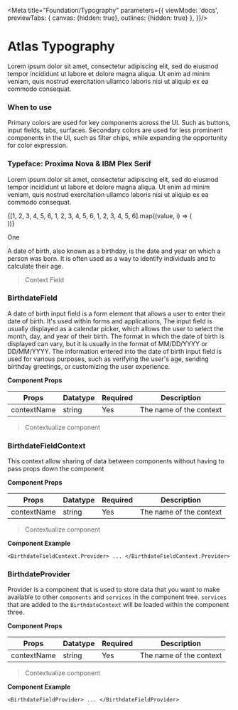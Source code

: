 
<Meta
    title="Foundation/Typography"
    parameters={{
        viewMode: 'docs',
        previewTabs: {
            canvas: {hidden: true},
            outlines: {hidden: true}
        },
    }}/>

# Atlas Typography

Lorem ipsum dolor sit amet, consectetur adipiscing elit, sed do eiusmod tempor incididunt
ut labore et dolore magna aliqua. Ut enim ad minim veniam, quis nostrud exercitation ullamco laboris nisi ut aliquip ex ea commodo consequat.
### When to use

Primary colors are used for key components across the UI. Such as buttons, input fields, tabs, surfaces.
Secondary colors are used for less prominent components in the UI, such as filter chips, while expanding the opportunity for color expression.

### Typeface: Proxima Nova & IBM Plex Serif

Lorem ipsum dolor sit amet, consectetur adipiscing elit, sed do eiusmod tempor incididunt ut labore et dolore magna aliqua. Ut enim ad minim veniam, quis nostrud exercitation ullamco laboris nisi ut aliquip ex ea commodo consequat.
<div style={{
    width: "100%",
    rowGap: "1rem",
    padding: "1rem",
    marginTop: "2rem",
    display: "grid",
    columnGap: "1rem",
    borderRadius: "6px",
    backgroundColor: "rgb(244, 244, 244)",
    justifyContent: "space-between",
    gridTemplateRows: "repeat(3, 100px)",
    gridTemplateColumns: "repeat(auto-fill, 100px)"
}}>
    {[1, 2, 3, 4, 5, 6, 1, 2, 3, 4, 5, 6, 1, 2, 3, 4, 5, 6].map((value, i) => (<div key={i} style={{
        width: "100%",
        height: "100%",
        display: "grid",
        alignItems: "center",
        justifyContent: "center",
        backgroundColor: '#fff',
        boxShadow: "0px 2px 2px rgba(0, 0, 0, 0.05), 0px 2px 10px rgba(0, 0, 0, 0.05)",
        borderRadius: "8px"
    }}>
        <atlas-icon-mail/>
    </div>))}
</div>

One
<Preview>
    <atlas-icon-mail/>
</Preview>

A date of birth, also known as a birthday, is the date and year on which a person was born.
It is often used as a way to identify individuals and to calculate their age.

> Context Field

### BirthdateField

A date of birth input field is a form element that allows a user to enter their date of birth.
It's used within forms and applications, The input field is usually displayed as a
calendar picker, which allows the user to select the month, day, and year of their birth.
The format in which the date of birth is displayed can vary, but it is usually in the format
of MM/DD/YYYY or DD/MM/YYYY. The information entered into the date of birth input field is
used for various purposes, such as verifying the user's age, sending birthday greetings, or
customizing the user experience.

**Component Props**

<table className="sbdocs-table">
    <thead>
    <tr>
        <th>Props</th>
        <th>Datatype</th>
        <th>Required</th>
        <th>Description</th>
    </tr>
    </thead>
    <tbody>
    <tr>
        <td>contextName</td>
        <td>string</td>
        <td>Yes</td>
        <td>The name of the context</td>
    </tr>
    </tbody>
</table>

> Contextualize component

### BirthdateFieldContext

This context allow sharing of data between components without having to pass props down the component

**Component Props**

<table className="sbdocs-table">
    <thead>
    <tr>
        <th>Props</th>
        <th>Datatype</th>
        <th>Required</th>
        <th>Description</th>
    </tr>
    </thead>
    <tbody>
    <tr>
        <td>contextName</td>
        <td>string</td>
        <td>Yes</td>
        <td>The name of the context</td>
    </tr>
    </tbody>
</table>

> Contextualize component

**Component Example**

```tsx
<BirthdateFieldContext.Provider> ... </BirthdateFieldContext.Provider>
```

### BirthdateProvider

Provider is a component that is used to store data that you want to make available to other `components` and `services`
in the component tree. `services` that are added to the `BirthdateContext` will be loaded within the component three.

**Component Props**

<table className="sbdocs-table">
    <thead>
    <tr>
        <th>Props</th>
        <th>Datatype</th>
        <th>Required</th>
        <th>Description</th>
    </tr>
    </thead>
    <tbody>
    <tr>
        <td>contextName</td>
        <td>string</td>
        <td>Yes</td>
        <td>The name of the context</td>
    </tr>
    </tbody>
</table>

> Contextualize component

**Component Example**

```tsx
<BirthdateFieldProvider> ... </BirthdateFieldProvider>
```
